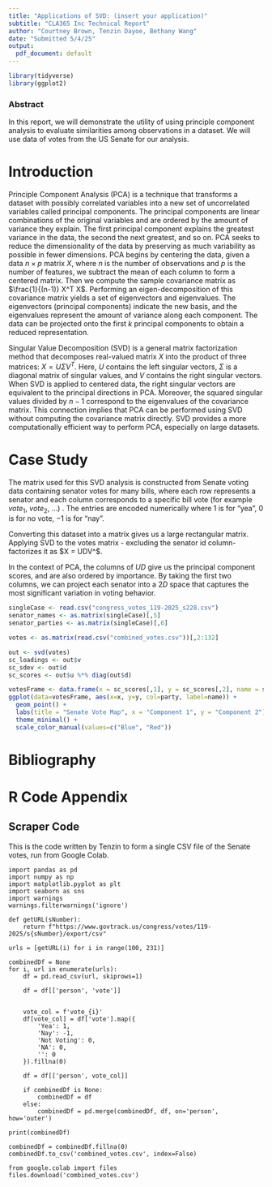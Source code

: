 ---
title: "Applications of SVD: (insert your application)"
subtitle: "CLA365 Inc Technical Report"
author: "Courtney Brown, Tenzin Dayoe, Bethany Wang"
date: "Submitted 5/4/25"
output: 
  pdf_document: default
---

```{r echo=FALSE}
library(tidyverse)
library(ggplot2)
```

### Abstract{-}

In this report, we will demonstrate the utility of using principle component analysis to evaluate similarities among observations in a dataset. We will use data of votes from the US Senate for our analysis.

# Introduction

Principle Component Analysis (PCA) is a technique that transforms a dataset with possibly correlated variables into a new set of uncorrelated variables called principal components. The principal components are linear combinations of the original variables and are ordered by the amount of variance they explain. The first principal component explains the greatest variance in the data, the second the next greatest, and so on. PCA seeks to reduce the dimensionality of the data by preserving as much variability as possible in fewer dimensions. PCA begins by centering the data, given a data $n \times p$ matrix $X$, where $n$ is the number of observations and $p$ is the number of features, we subtract the mean of each column to form a centered matrix. Then we compute the sample covariance matrix as $\frac{1}{(n-1)} X^T  X$. Performing an eigen-decomposition of this covariance matrix yields a set of eigenvectors and eigenvalues. The eigenvectors (principal components) indicate the new basis, and the eigenvalues represent the amount of variance along each component. The data can be projected onto the first $k$ principal components to obtain a reduced representation.

Singular Value Decomposition (SVD) is a general matrix factorization method that decomposes real-valued matrix $X$ into the product of three matrices: $X = U \Sigma V^T$. Here, $U$ contains the left singular vectors, $\Sigma$ is a diagonal matrix of singular values, and $V$ contains the right singular vectors. When SVD is applied to centered data, the right singular vectors are equivalent to the principal directions in PCA. Moreover, the squared singular values divided by $n-1$ correspond to the eigenvalues of the covariance matrix. This connection implies that PCA can be performed using SVD without computing the covariance matrix directly. SVD provides a more computationally efficient way to perform PCA, especially on large datasets.

# Case Study

The matrix used for this SVD analysis is constructed from Senate voting data containing senator votes for many bills, where each row represents a senator and each column corresponds to a specific bill vote (for example $vote_1$, $vote_2$, ...) . The entries are encoded numerically where $1$ is for “yea”, $0$ is for no vote, $-1$ is for “nay”. 

Converting this dataset into a matrix gives us a large rectangular matrix. Applying SVD to the votes matrix - excluding the senator id column-  factorizes it as $X = UDV^\top $.

In the context of PCA, the columns of $UD$ give us the principal component scores, and are also ordered by importance. By taking the first two columns, we can project each senator into a $2D$ space that captures the most significant variation in voting behavior.

```{r}
singleCase <- read.csv("congress_votes_119-2025_s228.csv")
senator_names <- as.matrix(singleCase)[,5]
senator_parties <- as.matrix(singleCase)[,6]
```

```{r}
votes <- as.matrix(read.csv("combined_votes.csv"))[,2:132]
```

```{r}
out <- svd(votes)
sc_loadings <- out$v
sc_sdev <- out$d
sc_scores <- out$u %*% diag(out$d)
```

```{r plots}
votesFrame <- data.frame(x = sc_scores[,1], y = sc_scores[,2], name = senator_names, party = senator_parties)
ggplot(data=votesFrame, aes(x=x, y=y, col=party, label=name)) + 
  geom_point() +
  labs(title = "Senate Vote Map", x = "Component 1", y = "Component 2") + 
  theme_minimal() +
  scale_color_manual(values=c("Blue", "Red"))
```

# Bibliography

# R Code Appendix

## Scraper Code

This is the code written by Tenzin to form a single CSV file of the Senate votes, run from Google Colab.
```
import pandas as pd
import numpy as np
import matplotlib.pyplot as plt
import seaborn as sns
import warnings
warnings.filterwarnings('ignore')

def getURL(sNumber):
    return f"https://www.govtrack.us/congress/votes/119-2025/s{sNumber}/export/csv"

urls = [getURL(i) for i in range(100, 231)]

combinedDf = None
for i, url in enumerate(urls):
    df = pd.read_csv(url, skiprows=1)

    df = df[['person', 'vote']]


    vote_col = f'vote_{i}'
    df[vote_col] = df['vote'].map({
        'Yea': 1,
        'Nay': -1,
        'Not Voting': 0,
        'NA': 0,
        '': 0
    }).fillna(0)

    df = df[['person', vote_col]]

    if combinedDf is None:
        combinedDf = df
    else:
        combinedDf = pd.merge(combinedDf, df, on='person', how='outer')

print(combinedDf)

combinedDf = combinedDf.fillna(0)
combinedDf.to_csv('combined_votes.csv', index=False)

from google.colab import files
files.download('combined_votes.csv')
```
